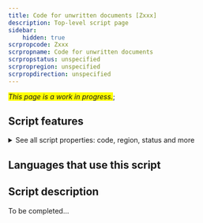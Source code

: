 ```yaml
---
title: Code for unwritten documents [Zxxx]
description: Top-level script page
sidebar:
    hidden: true
scrpropcode: Zxxx
scrpropname: Code for unwritten documents
scrpropstatus: unspecified
scrpropregion: unspecified
scrpropdirection: unspecified
---
```


<span style='background-color:yellow'>_This page is a work in progress._</span>;


## Script features

<details>
<summary> See all script properties: code, region, status and more</summary>
<ScriptInfo />
</details>

## Languages that use this script

<WsList script='Zxxx' wsMax='5' />

## Script description

To be completed...

